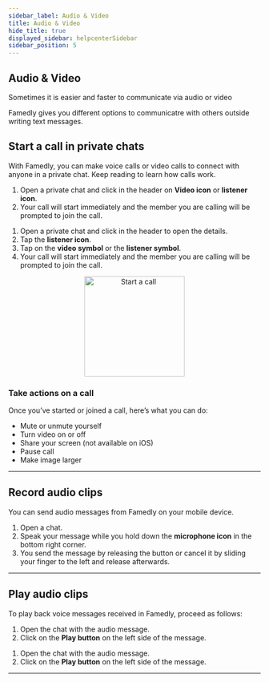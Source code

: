```yaml
---
sidebar_label: Audio & Video
title: Audio & Video
hide_title: true
displayed_sidebar: helpcenterSidebar
sidebar_position: 5
---
```



<div class="hero hero--primary">
  <div class="container">
    <h2 class="hero__title">Audio & Video</h2>
    <p class="hero__subtitle">Sometimes it is easier and faster to communicate via audio or video</p>
    <p>Famedly gives you different options to communicatre with others outside writing text messages.</p>
  </div>
</div>


## Start a call in private chats

With Famedly, you can make voice calls or video calls to connect with anyone in a private chat. Keep reading to learn how calls work. 

<Tabs>
  <TabItem value="desktop" label="Desktop" default>
  <ol>
    <li>Open a private chat and click in the header on <b>Video icon</b> or <b>listener icon</b>.</li>
    <li>Your call will start immediately and the member you are calling will be prompted to join the call.</li>
  </ol>
  </TabItem>
  <TabItem value="mobile" label="Mobile">
  <ol>
    <li>Open a private chat and click in the header to open the details.</li>
    <li>Tap the <b>listener icon</b>.</li>
    <li>Tap on the <b>video symbol</b> or the <b>listener symbol</b>.</li>
    <li>Your call will start immediately and the member you are calling will be prompted to join the call.</li>
  </ol>
  </TabItem>
</Tabs>

<p align="center">
<img alt="Start a call" src={useBaseUrl('/img/private-calls.gif')} width="200px"/>
</p>

### Take actions on a call

Once you’ve started or joined a call, here’s what you can do:

- Mute or unmute yourself
- Turn video on or off
- Share your screen (not available on iOS)
- Pause call
- Make image larger

---

## Record audio clips

You can send audio messages from Famedly on your mobile device.
    
<Tabs>
  <TabItem value="mobile" label="Mobile">
  <ol>
    <li>Open a chat.</li>
    <li>Speak your message while you hold down the <b>microphone icon</b> in the bottom right corner.</li>
    <li>You send the message by releasing the button or cancel it by sliding your finger to the left and release afterwards.</li>
  </ol>
  </TabItem>
</Tabs>

---

## Play audio clips

To play back voice messages received in Famedly, proceed as follows:

<Tabs>
  <TabItem value="desktop" label="Desktop" default>
  <ol>
    <li>Open the chat with the audio message.</li>
    <li>Click on the <b>Play button</b> on the left side of the message.</li>
  </ol>
  </TabItem>
  <TabItem value="mobile" label="Mobile">
  <ol>
    <li>Open the chat with the audio message.</li>
    <li>Click on the <b>Play button</b> on the left side of the message.</li>
  </ol>
  </TabItem>
</Tabs>

---
